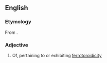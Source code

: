 ==English==

===Etymology===
From {{af|en|ferro-|toroidic}}.

===Adjective===
{{en-adj}}

# Of, pertaining to or exhibiting [[ferrotoroidicity]]